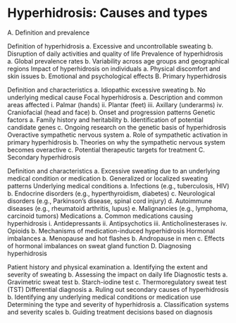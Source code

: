 # Hyperhidrosis: Causes and types {#causes}

A. Definition and prevalence

Definition of hyperhidrosis
a. Excessive and uncontrollable sweating
b. Disruption of daily activities and quality of life
Prevalence of hyperhidrosis
a. Global prevalence rates
b. Variability across age groups and geographical regions
Impact of hyperhidrosis on individuals
a. Physical discomfort and skin issues
b. Emotional and psychological effects
B. Primary hyperhidrosis

Definition and characteristics
a. Idiopathic excessive sweating
b. No underlying medical cause
Focal hyperhidrosis
a. Description and common areas affected
i. Palmar (hands)
ii. Plantar (feet)
iii. Axillary (underarms)
iv. Craniofacial (head and face)
b. Onset and progression patterns
Genetic factors
a. Family history and heritability
b. Identification of potential candidate genes
c. Ongoing research on the genetic basis of hyperhidrosis
Overactive sympathetic nervous system
a. Role of sympathetic activation in primary hyperhidrosis
b. Theories on why the sympathetic nervous system becomes overactive
c. Potential therapeutic targets for treatment
C. Secondary hyperhidrosis

Definition and characteristics
a. Excessive sweating due to an underlying medical condition or medication
b. Generalized or localized sweating patterns
Underlying medical conditions
a. Infections (e.g., tuberculosis, HIV)
b. Endocrine disorders (e.g., hyperthyroidism, diabetes)
c. Neurological disorders (e.g., Parkinson's disease, spinal cord injury)
d. Autoimmune diseases (e.g., rheumatoid arthritis, lupus)
e. Malignancies (e.g., lymphoma, carcinoid tumors)
Medications
a. Common medications causing hyperhidrosis
i. Antidepressants
ii. Antipsychotics
iii. Anticholinesterases
iv. Opioids
b. Mechanisms of medication-induced hyperhidrosis
Hormonal imbalances
a. Menopause and hot flashes
b. Andropause in men
c. Effects of hormonal imbalances on sweat gland function
D. Diagnosing hyperhidrosis

Patient history and physical examination
a. Identifying the extent and severity of sweating
b. Assessing the impact on daily life
Diagnostic tests
a. Gravimetric sweat test
b. Starch-iodine test
c. Thermoregulatory sweat test (TST)
Differential diagnosis
a. Ruling out secondary causes of hyperhidrosis
b. Identifying any underlying medical conditions or medication use
Determining the type and severity of hyperhidrosis
a. Classification systems and severity scales
b. Guiding treatment decisions based on diagnosis
